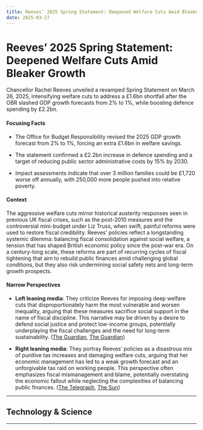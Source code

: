 ```yaml
---
title: Reeves’ 2025 Spring Statement: Deepened Welfare Cuts Amid Bleaker Growth
date: 2025-03-27
---
```


# Reeves’ 2025 Spring Statement: Deepened Welfare Cuts Amid Bleaker Growth

Chancellor Rachel Reeves unveiled a revamped Spring Statement on March 26, 2025, intensifying welfare cuts to address a £1.6bn shortfall after the OBR slashed GDP growth forecasts from 2% to 1%, while boosting defence spending by £2.2bn.

#### Focusing Facts

- The Office for Budget Responsibility revised the 2025 GDP growth forecast from 2% to 1%, forcing an extra £1.6bn in welfare savings.

- The statement confirmed a £2.2bn increase in defence spending and a target of reducing public sector administrative costs by 15% by 2030.

- Impact assessments indicate that over 3 million families could be £1,720 worse off annually, with 250,000 more people pushed into relative poverty.

#### Context

The aggressive welfare cuts mirror historical austerity responses seen in previous UK fiscal crises, such as the post-2010 measures and the controversial mini-budget under Liz Truss, when swift, painful reforms were used to restore fiscal credibility. Reeves’ policies reflect a longstanding systemic dilemma: balancing fiscal consolidation against social welfare, a tension that has shaped British economic policy since the post-war era. On a century-long scale, these reforms are part of recurring cycles of fiscal tightening that aim to rebuild public finances amid challenging global conditions, but they also risk undermining social safety nets and long-term growth prospects.

#### Narrow Perspectives

- **Left leaning media**: They criticize Reeves for imposing deep welfare cuts that disproportionately harm the most vulnerable and worsen inequality, arguing that these measures sacrifice social support in the name of fiscal discipline. This narrative may be driven by a desire to defend social justice and protect low-income groups, potentially underplaying the fiscal challenges and the need for long-term sustainability. ([The Guardian](https://www.theguardian.com/uk-news/live/2025/mar/26/spring-statement-rachel-reeves-budget-labour-benefit-cuts-pmqs-keir-starmer-kemi-badenoch-uk-politics-latest-news), [The Guardian](https://www.theguardian.com/uk-news/2025/mar/26/reeves-accused--balancing-books-back-of-uk-poorest-spring-statement))

- **Right leaning media**: They portray Reeves’ policies as a disastrous mix of punitive tax increases and damaging welfare cuts, arguing that her economic management has led to a weak growth forecast and an unforgivable tax raid on working people. This perspective often emphasizes fiscal mismanagement and blame, potentially overstating the economic fallout while neglecting the complexities of balancing public finances. ([The Telegraph](https://www.telegraph.co.uk/money/tax/rachel-reeves-laid-groundwork-unforgivable-tax-raid/), [The Sun](https://www.thesun.co.uk/news/34076162/rachel-reeves-economy-tatters-benefits-welfare-analysis-harry-cole/))

---

## Technology & Science

---
